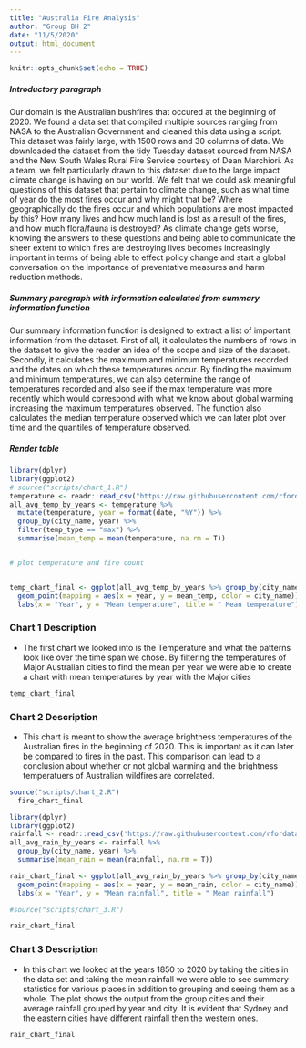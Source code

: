 ```yaml
---
title: "Australia Fire Analysis"
author: "Group BH 2"
date: "11/5/2020"
output: html_document
---
```


```r
knitr::opts_chunk$set(echo = TRUE)
```

##### Introductory paragraph

  Our domain is the Australian bushfires that occured at the beginning of 2020. We found a data set that compiled multiple sources ranging from NASA 
to the Australian Government and cleaned this data using a script. This dataset was fairly large, with 1500 rows and 30 columns of data.
We downloaded the dataset from the tidy Tuesday dataset sourced from NASA and the New South Wales Rural Fire Service courtesy of Dean Marchiori. 
As a team, we felt particularly drawn to this dataset due to the large impact climate change is having on our world. We felt that we could ask meaningful 
questions of this dataset that pertain to climate change, such as what time of year do the most fires occur and why might that be?
Where geographically do the fires occur and which populations are most impacted by this? How many lives and how much land is lost as a result of the fires, 
and how much flora/fauna is destroyed? As climate change gets worse, knowing the answers to these questions and being able to communicate the sheer extent
to which fires are destroying lives becomes increasingly important in terms of being able to effect policy change and start a global conversation 
on the importance of preventative measures and harm reduction methods.

##### Summary paragraph with information calculated from summary information function

  Our summary information function is designed to extract a list of important information from the dataset. First of all, it calculates the numbers of rows in the dataset to give the reader an idea of the scope and size of the dataset. Secondly, it calculates the maximum and minimum temperatures recorded and the dates on which these temperatures occur. By finding the maximum and minimum temperatures, we can also determine the range of temperatures recorded and also see if the max temperature was more recently which would correspond with what we know about global warming increasing the maximum temperatures observed. The function also calculates the median temperature observed which we can later plot over time and the quantiles of temperature observed.

##### Render table

```r
library(dplyr)
library(ggplot2)
# source("scripts/chart_1.R")
temperature <- readr::read_csv("https://raw.githubusercontent.com/rfordatascience/tidytuesday/master/data/2020/2020-01-07/temperature.csv")
all_avg_temp_by_years <- temperature %>% 
  mutate(temperature, year = format(date, "%Y")) %>%
  group_by(city_name, year) %>% 
  filter(temp_type == "max") %>% 
  summarise(mean_temp = mean(temperature, na.rm = T))


# plot temperature and fire count


temp_chart_final <- ggplot(all_avg_temp_by_years %>% group_by(city_name)) +
  geom_point(mapping = aes(x = year, y = mean_temp, color = city_name)) +
  labs(x = "Year", y = "Mean temperature", title = " Mean temperature")
```

### Chart 1 Description 
- The first chart we looked into is the Temperature and what the patterns look like over the time span we chose. By filtering the temperatures of Major Australian cities to find the mean per year we were able to create a chart with mean temperatures by year with the Major cities 

```r
temp_chart_final
```

### Chart 2 Description
- This chart is meant to show the average brightness temperatures of the Australian fires in the beginning of 2020. This is important as it can later be compared to fires in the past. This comparison can lead to a conclusion about whether or not global warming and the brightness temperatuers of Australian wildfires are correlated.

```r
source("scripts/chart_2.R")
  fire_chart_final
```


```r
library(dplyr)
library(ggplot2)
rainfall <- readr::read_csv('https://raw.githubusercontent.com/rfordatascience/tidytuesday/master/data/2020/2020-01-07/rainfall.csv')
all_avg_rain_by_years <- rainfall %>%
  group_by(city_name, year) %>% 
  summarise(mean_rain = mean(rainfall, na.rm = T))

rain_chart_final <- ggplot(all_avg_rain_by_years %>% group_by(city_name)) +
  geom_point(mapping = aes(x = year, y = mean_rain, color = city_name)) +
  labs(x = "Year", y = "Mean rainfall", title = " Mean rainfall") 
```


```r
#source("scripts/chart_3.R")

rain_chart_final
```

### Chart 3 Description
- In this chart we looked at the years 1850 to 2020 by taking the cities in the data set and taking the mean rainfall we were able to see summary statistics for various places in addition to grouping and seeing them as a whole. The plot shows the output from the group cities and their average rainfall grouped by year and city. It is evident that Sydney and the eastern cities have different rainfall then the western ones.

```r
rain_chart_final
```

